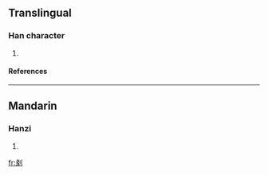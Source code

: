 ==Translingual==
===Han character===
{{Han char|rn=18|rad=刀|as=09|sn=11|four=|canj=女人中弓 (VOLN)}}
# {{defn|Han|sort=刀09}}
====References====
{{Han ref|kx=0143.140|dkj=02136|hdz=10349.100|uh=5276|ud=21110}}
----
==Mandarin==
===Hanzi===
{{cmn-hanzi|pin=[[juān]] (juan1), [[zhuān]] (zhuan1)|wg=chüan<sup>1</sup>, chuan<sup>1</sup>}}
# {{defn|Mandarin}}




[[fr:剶]]